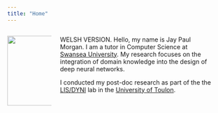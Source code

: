 ```yaml
---
title: "Home"
---
```


::: {#profile-picture style="float: left; width: 20%; margin-right: 20px;"}
![](assets/profile.jpg){style="float: left;" width="161"}
:::

::: {#main-content style="float: left; width: 70%;"}
WELSH VERSION. Hello, my name is Jay Paul Morgan. I am a tutor in Computer Science at [Swansea University](https://www.swansea.ac.uk/staff/j.p.morgan/). My research focuses on the integration of domain knowledge into the design of deep neural networks.

I conducted my post-doc research as part of the the [LIS/DYNI](https://www.lis-lab.fr/dyni/) lab in the [University of Toulon](https://www.univ-tln.fr/-University-of-Toulon-.html).
:::
